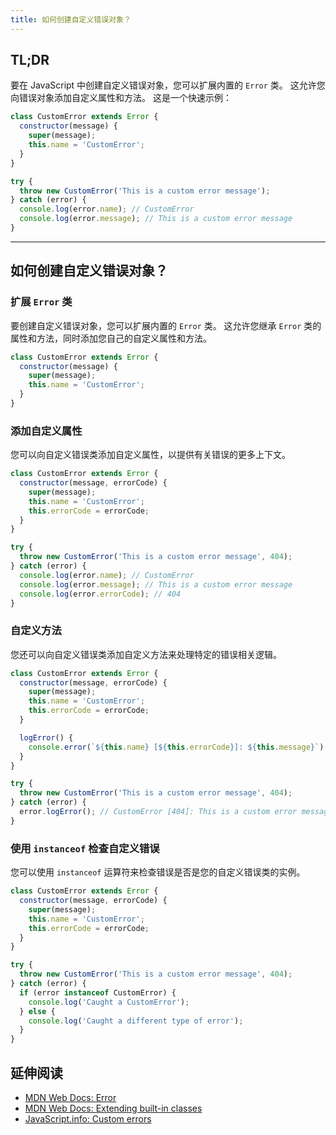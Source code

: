 ```yaml
---
title: 如何创建自定义错误对象？
---
```


## TL;DR

要在 JavaScript 中创建自定义错误对象，您可以扩展内置的 `Error` 类。 这允许您向错误对象添加自定义属性和方法。 这是一个快速示例：

```js live
class CustomError extends Error {
  constructor(message) {
    super(message);
    this.name = 'CustomError';
  }
}

try {
  throw new CustomError('This is a custom error message');
} catch (error) {
  console.log(error.name); // CustomError
  console.log(error.message); // This is a custom error message
}
```

***

## 如何创建自定义错误对象？

### 扩展 `Error` 类

要创建自定义错误对象，您可以扩展内置的 `Error` 类。 这允许您继承 `Error` 类的属性和方法，同时添加您自己的自定义属性和方法。

```js
class CustomError extends Error {
  constructor(message) {
    super(message);
    this.name = 'CustomError';
  }
}
```

### 添加自定义属性

您可以向自定义错误类添加自定义属性，以提供有关错误的更多上下文。

```js live
class CustomError extends Error {
  constructor(message, errorCode) {
    super(message);
    this.name = 'CustomError';
    this.errorCode = errorCode;
  }
}

try {
  throw new CustomError('This is a custom error message', 404);
} catch (error) {
  console.log(error.name); // CustomError
  console.log(error.message); // This is a custom error message
  console.log(error.errorCode); // 404
}
```

### 自定义方法

您还可以向自定义错误类添加自定义方法来处理特定的错误相关逻辑。

```js live
class CustomError extends Error {
  constructor(message, errorCode) {
    super(message);
    this.name = 'CustomError';
    this.errorCode = errorCode;
  }

  logError() {
    console.error(`${this.name} [${this.errorCode}]: ${this.message}`);
  }
}

try {
  throw new CustomError('This is a custom error message', 404);
} catch (error) {
  error.logError(); // CustomError [404]: This is a custom error message
}
```

### 使用 `instanceof` 检查自定义错误

您可以使用 `instanceof` 运算符来检查错误是否是您的自定义错误类的实例。

```js live
class CustomError extends Error {
  constructor(message, errorCode) {
    super(message);
    this.name = 'CustomError';
    this.errorCode = errorCode;
  }
}

try {
  throw new CustomError('This is a custom error message', 404);
} catch (error) {
  if (error instanceof CustomError) {
    console.log('Caught a CustomError');
  } else {
    console.log('Caught a different type of error');
  }
}
```

## 延伸阅读

* [MDN Web Docs: Error](https://developer.mozilla.org/en-US/docs/Web/JavaScript/Reference/Global_Objects/Error)
* [MDN Web Docs: Extending built-in classes](https://developer.mozilla.org/en-US/docs/Web/JavaScript/Reference/Classes#subclassing_built-in_classes)
* [JavaScript.info: Custom errors](https://javascript.info/custom-errors)
